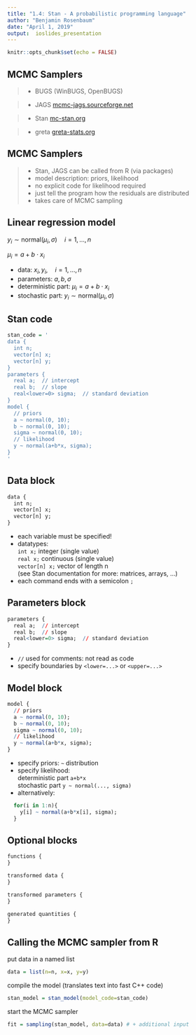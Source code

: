 ```yaml
---
title: "1.4: Stan - A probabilistic programming language"
author: "Benjamin Rosenbaum"
date: "April 1, 2019"
output:  ioslides_presentation
---
```


```r
knitr::opts_chunk$set(echo = FALSE)
```


## MCMC Samplers 

> - BUGS (WinBUGS, OpenBUGS)

> - JAGS [mcmc-jags.sourceforge.net](http://mcmc-jags.sourceforge.net/)

> - Stan [mc-stan.org](https://mc-stan.org/)

> - greta [greta-stats.org](https://greta-stats.org/)

## MCMC Samplers 

> - Stan, JAGS can be called from R (via packages)
> - model description: priors, likelihood
> - no explicit code for likelihood required
> - just tell the program how the residuals are distributed
> - takes care of MCMC sampling

## Linear regression model

$y_i \sim \text{normal}(\mu_i,\sigma)\quad i=1,...,n$

$\mu_i = a+b\cdot x_i$

- data: $x_i, y_i,\quad i=1,...,n$
- parameters: $a,b,\sigma$
- deterministic part: $\mu_i = a+b\cdot x_i$
- stochastic part: $y_i \sim \text{normal}(\mu_i,\sigma)$  

## Stan code

```r
stan_code = '
data {
  int n;
  vector[n] x;
  vector[n] y;
}
parameters {
  real a;  // intercept
  real b;  // slope
  real<lower=0> sigma;  // standard deviation
}
model {
  // priors
  a ~ normal(0, 10);
  b ~ normal(0, 10);
  sigma ~ normal(0, 10);
  // likelihood
  y ~ normal(a+b*x, sigma);
}
'
```

## Data block {.build}

```r
data {
  int n;
  vector[n] x;
  vector[n] y;
}
```

- each variable must be specified!  
- datatypes:    
  `int x;` integer (single value)      
  `real x;` continuous (single value)        
  `vector[n] x;` vector of length n       
  (see Stan documentation for more: matrices, arrays, ...)    
- each command ends with a semicolon `;`


## Parameters block {.build}

```r
parameters {
  real a;  // intercept
  real b;  // slope
  real<lower=0> sigma;  // standard deviation
}
```

- `//` used for comments: not read as code
- specify boundaries by `<lower=...>` or `<upper=...>`

## Model block {.smaller .build}

```r
model {
  // priors
  a ~ normal(0, 10);
  b ~ normal(0, 10);
  sigma ~ normal(0, 10);
  // likelihood
  y ~ normal(a+b*x, sigma);
}
```

- specify priors: `~` distribution
- specify likelihood:  
    deterministic part `a+b*x`     
    stochastic part `y ~ normal(..., sigma)`
- alternatively:

```r
  for(i in 1:n){
    y[i] ~ normal(a+b*x[i], sigma);
  }
```

## Optional blocks

```r
functions {
}

transformed data {
}

transformed parameters {
}

generated quantities { 
}
```

## Calling the MCMC sampler from R {.build}

put data in a named list
```r
data = list(n=n, x=x, y=y)
```

compile the model (translates text into fast C++ code)
```r
stan_model = stan_model(model_code=stan_code)
```

start the MCMC sampler
```r
fit = sampling(stan_model, data=data) # + additional input
```
